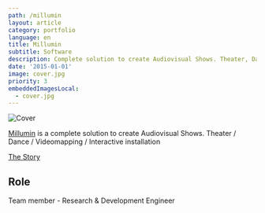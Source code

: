 ```yaml
---
path: /millumin
layout: article
category: portfolio
language: en
title: Millumin
subtitle: Software
description: Complete solution to create Audiovisual Shows. Theater, Dance, Videomapping, Interactive installation
date: '2015-01-01'
image: cover.jpg
priority: 3
embeddedImagesLocal:
  - cover.jpg
---
```


![Cover](cover.jpg)

[Millumin](https://www.millumin.com/) is a complete solution to create Audiovisual Shows. Theater / Dance / Videomapping / Interactive installation

[The Story](https://www.millumin.com/story/)

## Role

Team member - Research & Development Engineer
